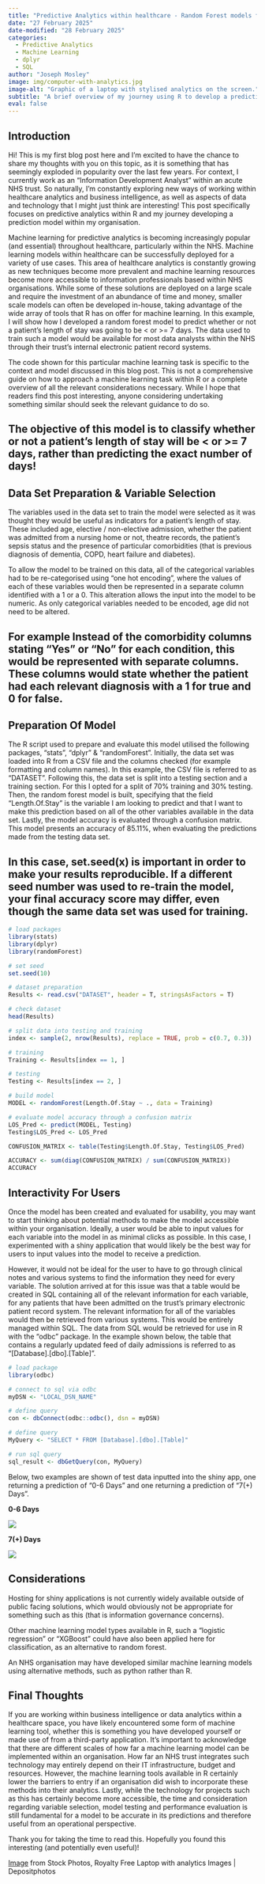 ```yaml
---
title: "Predictive Analytics within healthcare - Random Forest models for predicting length of stay"
date: "27 February 2025"
date-modified: "28 February 2025"
categories:
  - Predictive Analytics
  - Machine Learning
  - dplyr
  - SQL
author: "Joseph Mosley"
image: img/computer-with-analytics.jpg
image-alt: "Graphic of a laptop with stylised analytics on the screen."
subtitle: "A brief overview of my journey using R to develop a predictive model for length of stay."
eval: false
---
```


## Introduction

Hi! This is my first blog post here and I'm excited to have the chance to share my thoughts with you on this topic, as it is something that has seemingly exploded in popularity over the last few years. For context, I currently work as an "Information Development Analyst" within an acute NHS trust. So naturally, I'm constantly exploring new ways of working within healthcare analytics and business intelligence, as well as aspects of data and technology that I might just think are interesting! This post specifically focuses on predictive analytics within R and my journey developing a prediction model within my organisation.

Machine learning for predictive analytics is becoming increasingly popular (and essential) throughout healthcare, particularly within the NHS. Machine learning models within healthcare can be successfully deployed for a variety of use cases. This area of healthcare analytics is constantly growing as new techniques become more prevalent and machine learning resources become more accessible to information professionals based within NHS organisations. While some of these solutions are deployed on a large scale and require the investment of an abundance of time and money, smaller scale models can often be developed in-house, taking advantage of the wide array of tools that R has on offer for machine learning. In this example, I will show how I developed a random forest model to predict whether or not a patient's length of stay was going to be \< or \>= 7 days. The data used to train such a model would be available for most data analysts within the NHS through their trust's internal electronic patient record systems.

The code shown for this particular machine learning task is specific to the context and model discussed in this blog post. This is not a comprehensive guide on how to approach a machine learning task within R or a complete overview of all the relevant considerations necessary. While I hope that readers find this post interesting, anyone considering undertaking something similar should seek the relevant guidance to do so.

::: {.callout-note appearance="simple"}
## The objective of this model is to classify whether or not a patient's length of stay will be \< or \>= 7 days, rather than predicting the exact number of days!
:::

## Data Set Preparation & Variable Selection

The variables used in the data set to train the model were selected as it was thought they would be useful as indicators for a patient's length of stay. These included age, elective / non-elective admission, whether the patient was admitted from a nursing home or not, theatre records, the patient's sepsis status and the presence of particular comorbidities (that is previous diagnosis of dementia, COPD, heart failure and diabetes).

To allow the model to be trained on this data, all of the categorical variables had to be re-categorised using "one hot encoding", where the values of each of these variables would then be represented in a separate column identified with a 1 or a 0. This alteration allows the input into the model to be numeric. As only categorical variables needed to be encoded, age did not need to be altered.

::: {.callout-note appearance="simple"}
## For example Instead of the comorbidity columns stating "Yes" or "No" for each condition, this would be represented with separate columns. These columns would state whether the patient had each relevant diagnosis with a 1 for true and 0 for false.
:::

## Preparation Of Model

The R script used to prepare and evaluate this model utilised the following packages, "stats", "dplyr" & "randomForest". Initially, the data set was loaded into R from a CSV file and the columns checked (for example formatting and column names). In this example, the CSV file is referred to as "DATASET". Following this, the data set is split into a testing section and a training section. For this I opted for a split of 70% training and 30% testing. Then, the random forest model is built, specifying that the field "Length.Of.Stay" is the variable I am looking to predict and that I want to make this prediction based on all of the other variables available in the data set. Lastly, the model accuracy is evaluated through a confusion matrix. This model presents an accuracy of 85.11%, when evaluating the predictions made from the testing data set.

::: {.callout-caution appearance="simple"}
## In this case, set.seed(x) is important in order to make your results reproducible. If a different seed number was used to re-train the model, your final accuracy score may differ, even though the same data set was used for training.
:::

```r
# load packages
library(stats)
library(dplyr)
library(randomForest)

# set seed
set.seed(10)

# dataset preparation
Results <- read.csv("DATASET", header = T, stringsAsFactors = T)

# check dataset
head(Results)

# split data into testing and training
index <- sample(2, nrow(Results), replace = TRUE, prob = c(0.7, 0.3))

# training
Training <- Results[index == 1, ]

# testing
Testing <- Results[index == 2, ]

# build model
MODEL <- randomForest(Length.Of.Stay ~ ., data = Training)

# evaluate model accuracy through a confusion matrix
LOS_Pred <- predict(MODEL, Testing)
Testing$LOS_Pred <- LOS_Pred

CONFUSION_MATRIX <- table(Testing$Length.Of.Stay, Testing$LOS_Pred)

ACCURACY <- sum(diag(CONFUSION_MATRIX) / sum(CONFUSION_MATRIX))
ACCURACY
```

## Interactivity For Users

Once the model has been created and evaluated for usability, you may want to start thinking about potential methods to make the model accessible within your organisation. Ideally, a user would be able to input values for each variable into the model in as minimal clicks as possible. In this case, I experimented with a shiny application that would likely be the best way for users to input values into the model to receive a prediction.

However, it would not be ideal for the user to have to go through clinical notes and various systems to find the information they need for every variable. The solution arrived at for this issue was that a table would be created in SQL containing all of the relevant information for each variable, for any patients that have been admitted on the trust's primary electronic patient record system. The relevant information for all of the variables would then be retrieved from various systems. This would be entirely managed within SQL. The data from SQL would be retrieved for use in R with the "odbc" package. In the example shown below, the table that contains a regularly updated feed of daily admissions is referred to as "\[Database\].\[dbo\].\[Table\]".

```r
# load package
library(odbc)

# connect to sql via odbc
myDSN <- "LOCAL_DSN_NAME"

# define query
con <- dbConnect(odbc::odbc(), dsn = myDSN)

# define query
MyQuery <- "SELECT * FROM [Database].[dbo].[Table]"

# run sql query
sql_result <- dbGetQuery(con, MyQuery)
```

Below, two examples are shown of test data inputted into the shiny app, one returning a prediction of "0-6 Days" and one returning a prediction of "7(+) Days".

**0-6 Days**

![](img/prediction-tool-less-7-days.jpg){fig-alt="Screenshot of length of stay prediction tool input box with prediction less than 7" fig-align="center"}

**7(+) Days**

![](img/prediction-tool-7-days.png){fig-alt="Screenshot of length of stay prediction tool input box with prediction of 7 or more days" fig-align="center"}

## Considerations

Hosting for shiny applications is not currently widely available outside of public facing solutions, which would obviously not be appropriate for something such as this (that is information governance concerns).

Other machine learning model types available in R, such a "logistic regression" or "XGBoost" could have also been applied here for classification, as an alternative to random forest.

An NHS organisation may have developed similar machine learning models using alternative methods, such as python rather than R.

## Final Thoughts

If you are working within business intelligence or data analytics within a healthcare space, you have likely encountered some form of machine learning tool, whether this is something you have developed yourself or made use of from a third-party application. It's important to acknowledge that there are different scales of how far a machine learning model can be implemented within an organisation. How far an NHS trust integrates such technology may entirely depend on their IT infrastructure, budget and resources. However, the machine learning tools available in R certainly lower the barriers to entry if an organisation did wish to incorporate these methods into their analytics. Lastly, while the technology for projects such as this has certainly become more accessible, the time and consideration regarding variable selection, model testing and performance evaluation is still fundamental for a model to be accurate in its predictions and therefore useful from an operational perspective.

Thank you for taking the time to read this. Hopefully you found this interesting (and potentially even useful)!

[Image](https://st5.depositphotos.com/68501920/65007/i/450/depositphotos_650073840-stock-photo-minimal-marketing-strategy-concept-business.jpg) from Stock Photos, Royalty Free Laptop with analytics Images \| Depositphotos
